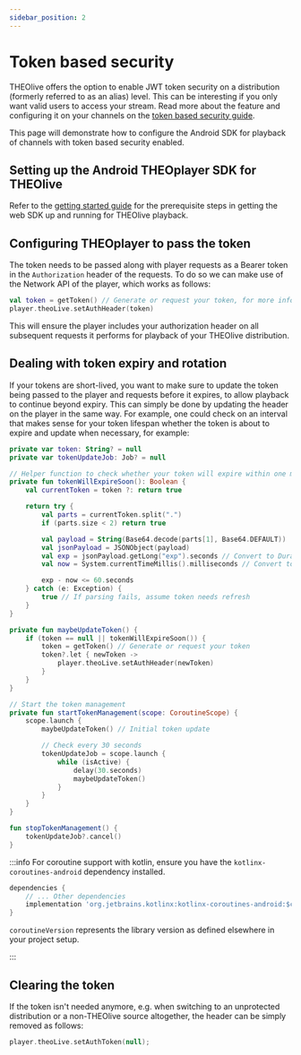 ```yaml
---
sidebar_position: 2
---
```


# Token based security

THEOlive offers the option to enable JWT token security on a distribution (formerly referred to as an alias) level. This can be interesting if you only want valid users to access your stream. Read more about the feature and configuring it on your channels on the [token based security guide](/theolive/platform/security/token-based-security).

This page will demonstrate how to configure the Android SDK for playback of channels with token based security enabled.

## Setting up the Android THEOplayer SDK for THEOlive

Refer to the [getting started guide](../getting-started) for the prerequisite steps in getting the web SDK up and running for THEOlive playback.

## Configuring THEOplayer to pass the token

The token needs to be passed along with player requests as a Bearer token in the `Authorization` header of the requests. To do so we can make use of the Network API of the player, which works as follows:

```kotlin
val token = getToken() // Generate or request your token, for more information check the token based security guide linked above.
player.theoLive.setAuthHeader(token)
```

This will ensure the player includes your authorization header on all subsequent requests it performs for playback of your THEOlive distribution.

## Dealing with token expiry and rotation

If your tokens are short-lived, you want to make sure to update the token being passed to the player and requests before it expires, to allow playback to continue beyond expiry. This can simply be done by updating the header on the player in the same way. For example, one could check on an interval that makes sense for your token lifespan whether the token is about to expire and update when necessary, for example:

```kotlin
private var token: String? = null
private var tokenUpdateJob: Job? = null

// Helper function to check whether your token will expire within one minute from now
private fun tokenWillExpireSoon(): Boolean {
    val currentToken = token ?: return true

    return try {
        val parts = currentToken.split(".")
        if (parts.size < 2) return true

        val payload = String(Base64.decode(parts[1], Base64.DEFAULT))
        val jsonPayload = JSONObject(payload)
        val exp = jsonPayload.getLong("exp").seconds // Convert to Duration
        val now = System.currentTimeMillis().milliseconds // Convert to Duration

        exp - now <= 60.seconds
    } catch (e: Exception) {
        true // If parsing fails, assume token needs refresh
    }
}

private fun maybeUpdateToken() {
    if (token == null || tokenWillExpireSoon()) {
        token = getToken() // Generate or request your token
        token?.let { newToken ->
            player.theoLive.setAuthHeader(newToken)
        }
    }
}

// Start the token management
private fun startTokenManagement(scope: CoroutineScope) {
    scope.launch {
        maybeUpdateToken() // Initial token update

        // Check every 30 seconds
        tokenUpdateJob = scope.launch {
            while (isActive) {
                delay(30.seconds)
                maybeUpdateToken()
            }
        }
    }
}

fun stopTokenManagement() {
    tokenUpdateJob?.cancel()
}
```

:::info
For coroutine support with kotlin, ensure you have the `kotlinx-coroutines-android` dependency installed.

```groovy
dependencies {
    // ... Other dependencies
    implementation 'org.jetbrains.kotlinx:kotlinx-coroutines-android:$coroutineVersion'
}
```

`coroutineVersion` represents the library version as defined elsewhere in your project setup.

:::

## Clearing the token

If the token isn't needed anymore, e.g. when switching to an unprotected distribution or a non-THEOlive source altogether, the header can be simply removed as follows:

```kotlin
player.theoLive.setAuthToken(null);
```
